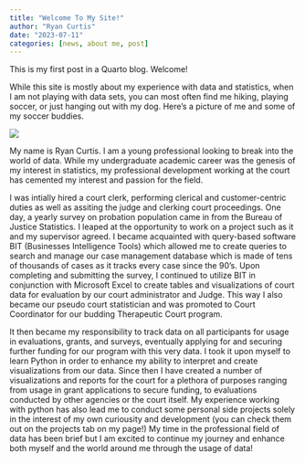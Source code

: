 ```yaml
---
title: "Welcome To My Site!"
author: "Ryan Curtis"
date: "2023-07-11"
categories: [news, about me, post]
---
```


This is my first post in a Quarto blog. Welcome!

While this site is mostly about my experience with data and statistics, when I am not playing with data sets, you can most often find me hiking, playing soccer, or just hanging out with my dog. Here's a picture of me and some of my soccer buddies.

![](Soccer.jpg)

My name is Ryan Curtis. I am a young professional looking to break into the world of data. While my undergraduate academic career was the genesis of my interest in statistics, my professional development working at the court has cemented my interest and passion for the field.

I was intially hired a court clerk, performing clerical and customer-centric duties as well as assiting the judge and clerking court proceedings. One day, a yearly survey on probation population came in from the Bureau of Justice Statistics. I leaped at the opportunity to work on a project such as it and my supervisor agreed. I became acquainted with query-based software BIT (Businesses Intelligence Tools) which allowed me to create queries to search and manage our case management database which is made of tens of thousands of cases as it tracks every case since the 90's. Upon completing and submitting the survey, I continued to utilize BIT in conjunction with Microsoft Excel to create tables and visualizations of court data for evaluation by our court administrator and Judge. This way I also became our pseudo court statistician and was promoted to Court Coordinator for our budding Therapeutic Court program.

It then became my responsibility to track data on all participants for usage in evaluations, grants, and surveys, eventually applying for and securing further funding for our program with this very data. I took it upon myself to learn Python in order to enhance my ability to interpret and create visualizations from our data. Since then I have created a number of visualizations and reports for the court for a plethora of purposes ranging from usage in grant applications to secure funding, to evaluations conducted by other agencies or the court itself. My experience working with python has also lead me to conduct some personal side projects solely in the interest of my own curiousity and development (you can check them out on the projects tab on my page!) My time in the professional field of data has been brief but I am excited to continue my journey and enhance both myself and the world around me through the usage of data!
